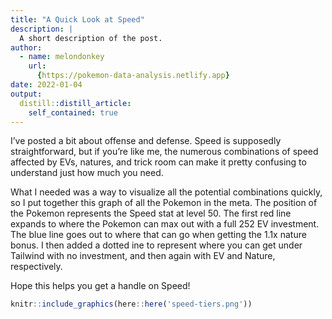 ```yaml
---
title: "A Quick Look at Speed"
description: |
  A short description of the post.
author:
  - name: melondonkey
    url:
      {https://pokemon-data-analysis.netlify.app}
date: 2022-01-04
output:
  distill::distill_article:
    self_contained: true
---
```


I've posted a bit about offense and defense.  Speed is supposedly straightforward, but if you're like me, the numerous combinations of speed affected by EVs, natures, and trick room can make it pretty confusing to understand just how much you need.  

What I needed was a way to visualize all the potential combinations quickly, so I put together this graph of all the Pokemon in the meta.  The position of the Pokemon represents the Speed stat at level 50.  The first red line expands to where the Pokemon can max out with a full 252 EV investment.  The blue line goes out to where that can go when getting the 1.1x nature bonus.  I then added a dotted ine to represent where you can get under Tailwind with no investment, and then again with EV and Nature, respectively.  

Hope this helps you get a handle on Speed!

```r
knitr::include_graphics(here::here('speed-tiers.png'))
```

